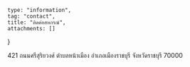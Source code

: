 
	type: "information",
	tag: "contact",
	title: "ติดต่อสหกรณ์",
	attachments: []
}

<Paper>

421 ถนนศรีสุริยวงศ์ ตำบลหน้าเมือง อำเภอเมืองราชบุรี จังหวัดราชบุรี 70000

</Paper>